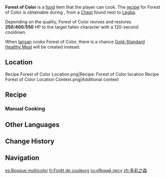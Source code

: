 {{Food Infobox
|id              = 108713
|description     = A salad made from fresh fruit and vegetables. 
|desc_suspicious = Each bite of this is no different from eating raw fruits and vegetables straight up... And once you give it any consideration, you realize that you forgot to add sauce.
|desc_basic      = Blanch the Grainfruit, chop the other ingredients, drizzle over the sauce, then stir until evenly mixed. Extremely simple to make, but even more importantly, it's so healthy that no matter how much you eat, you won't feel stressed!
|desc_delicious  = Sweet, sour, and many others constitute a forest of flavor for you to wander through, leaving you with a lasting touch of freshness from your taste buds to your heart.
|type            = Recovery Dishes
|quality         = 2
|effectType      = Revive
|effect          = Revives a character and restores (var1) HP.
|eff_att1        = Revive
|eff_att2        = HP Restore
|eff_att3        = HP Restore Fixed
|eff_suspicious1 = 250
|eff_basic1      = 400
|eff_delicious1  = 550
|variant         = 
|recipe          = [[To the Night, What is the Night's]]
|region          = Natlan
}}
'''Forest of Color''' is a [[food]] item that the player can cook. The [[recipe]] for Forest of Color is obtainable during {{Quest|To the Night, What is the Night's}}, from a [[Chest]] found next to [[Legba]].

Depending on the quality, Forest of Color revives and restores '''250'''/'''400'''/'''550''' HP to the target fallen character with a 120-second cooldown.

When [[Iansan]] cooks Forest of Color, there is a chance [[Gold-Standard Healthy Meal]] will be created instead.

==Location==
<gallery>
Recipe Forest of Color Location.png|Recipe: Forest of Color location
Recipe Forest of Color Location Context.png|Additional context
</gallery>

==Recipe==
{{Recipe
|type = Cooking
|Grainfruit = 2
|Tomato = 1
|Onion = 1
|Mint = 1
|sort = Grainfruit;Tomato;Onion;Mint
}}

===Manual Cooking===
{{Manual Cooking}}

==Other Languages==
{{Other Languages
|en       = Forest of Color
|zhs      = 多彩之森
|zhs_rm   = Duōcǎi zhī Sēn
|zht      = 多彩之森
|zht_rm   = Duōcǎi zhī Sēn
|zh_tl    = Forest of Many Colors
|ja       = カラフルフォレスト
|ja_rm    = Karafuru Foresuto
|ja_tl    = Colorful Forest
|ko       = 다채로운 숲
|ko_tl    = 
|es       = Bosque multicolor
|es_tl    = Multicolor Forest
|fr       = Forêt de couleurs
|fr_tl    = Forest of Colors
|ru       = «Яркий лес»
|ru_tl    = "Bright Forest"
|th       = Forest of Color
|vi       = Rừng Rậm Sắc Màu
|vi_tl    = 
|de       = Wald der Farben
|de_tl    = Forest of Colors
|id       = Forest of Color
|pt       = Floresta de Cores
|pt_tl    = 
|tr       = Rengarenk Orman
|tr_tl    = 
|it       = Foresta di colori
|it_tl    = 
}}

==Change History==
{{Change History|5.0}}

==Navigation==
{{Food Navbox}}

[[es:Bosque multicolor]]
[[fr:Forêt de couleurs]]
[[ru:«Яркий лес»]]
[[zh:多彩之森]]